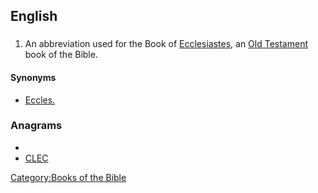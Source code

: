 ==English==

==={{abbreviation}}===
{{en-abbr}}

# {{biblical}} An abbreviation used for the Book of [[Ecclesiastes]], an [[Old Testament]] book of the Bible. 

====Synonyms====
*[[Eccles.]]

===Anagrams===
* {{alphagram|ccel}}
* [[CLEC#English|CLEC]]


[[Category:Books of the Bible]]